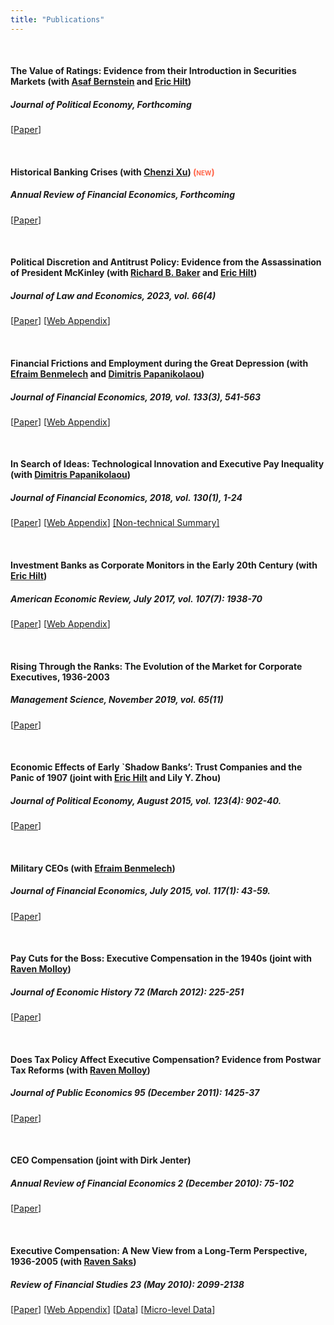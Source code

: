 ---
title: "Publications"
---
&nbsp;




#### The Value of Ratings: Evidence from their Introduction in Securities Markets (with [Asaf Bernstein](https://leeds-faculty.colorado.edu/AsafBernstein/) and [Eric Hilt](http://www.erichilt.net/))  

##### Journal of Political Economy, Forthcoming
[[Paper](https://www.dropbox.com/s/muu3ch90kr3r3a5/Ratings_BFH_April23.pdf?raw=1)]

&nbsp;


#### Historical Banking Crises (with [Chenzi Xu](https://chenzi-xu.com/)) <span style="font-variant:small-caps;color:Tomato;">(new)</span>

##### Annual Review of Financial Economics, Forthcoming
[[Paper](https://www.dropbox.com/s/s3faf5tik07b7dx/ARFE_March2023.pdf?raw=1)]

&nbsp;

#### Political Discretion and Antitrust Policy: Evidence from the Assassination of President McKinley (with [Richard B. Baker](https://business.tcnj.edu/business-faculty/richard-baker/) and [Eric Hilt](http://www.erichilt.net/))

##### Journal of Law and Economics, 2023, vol. 66(4) 

[[Paper](https://www.dropbox.com/s/somqrpaagx042fq/McKinley_Final%20Version.pdf?raw=1)] [[Web Appendix](https://www.dropbox.com/s/srd5qh9imo3b4ms/OnlineAppendix_McKinley_Final%20Version.pdf?raw=1)]

&nbsp;

#### Financial Frictions and Employment during the Great Depression (with [Efraim Benmelech](https://effibenmelech.com/) and [Dimitris Papanikolaou](https://dimitris-papanikolaou.github.io/website/))
 
##### Journal of Financial Economics, 2019, vol. 133(3), 541-563 

[[Paper](https://www.dropbox.com/s/y9jxoaq00uutoto/GD_bfp.pdf?raw=1)] [[Web Appendix](https://www.dropbox.com/s/gtnboyrofznx3s3/GD_OA.pdf?raw=1)]

&nbsp;


#### In Search of Ideas: Technological Innovation and Executive Pay Inequality  (with [Dimitris Papanikolaou](https://dimitris-papanikolaou.github.io/website/))

##### Journal of Financial Economics, 2018, vol. 130(1), 1-24 
 
[[Paper](https://www.dropbox.com/s/7yp3a08l6bvjsa9/FP_executives.pdf?raw=1)] [[Web Appendix](https://www.dropbox.com/s/42oiy7hu6r0rm3q/WebAppendix_FP.pdf?rawg=1)] [[Non-technical Summary]](https://insight.kellogg.northwestern.edu/article/technological-innovation-and-the-executive-pay-gap)

&nbsp;

#### Investment Banks as Corporate Monitors in the Early 20th Century (with [Eric Hilt](http://www.erichilt.net/))
##### American Economic Review, July 2017, vol. 107(7): 1938-70

[[Paper](https://www.dropbox.com/s/gewjpji156lnze1/UnderwritersonBoards.pdf?raw=1)] [[Web Appendix](https://www.dropbox.com/s/fbm9ywbkscgt28i/UnderwritersonBoards_appendix.pdf?raw=1)]

&nbsp;

#### Rising Through the Ranks: The Evolution of the Market for Corporate Executives, 1936-2003
##### Management Science, November 2019, vol. 65(11)

[[Paper](https://www.dropbox.com/s/ghmubctcx5a5m2d/Frydman_Rising%20Through%20the%20Ranks_2018.pdf?raw=1)]


&nbsp;

#### Economic Effects of Early `Shadow Banks': Trust Companies and the Panic of 1907 (joint with [Eric Hilt](http://www.erichilt.net/) and Lily Y. Zhou)
##### Journal of Political Economy, August 2015, vol. 123(4): 902-40.

[[Paper](https://www.dropbox.com/s/oazgwzf4dthwdi3/Panic_0314.pdf?raw=1)]

&nbsp;

#### Military CEOs (with [Efraim Benmelech](https://effibenmelech.com/))
##### Journal of Financial Economics, July 2015, vol. 117(1): 43-59.
  
[[Paper](https://www.dropbox.com/s/pju6n8brlfqzzla/militaryceos_Dec_2013.pdf?raw=1)] 


&nbsp;


#### Pay Cuts for the Boss: Executive Compensation in the 1940s (joint with [Raven Molloy](https://www.federalreserve.gov/econres/raven-molloy.htm))
##### Journal of Economic History 72 (March 2012): 225-251
 
[[Paper](https://www.dropbox.com/s/83i0mycda78g1a2/frydmanmolloy_paycuts.pdf?raw=1)]

&nbsp;

#### Does Tax Policy Affect Executive Compensation? Evidence from Postwar Tax Reforms  (with [Raven Molloy](https://www.federalreserve.gov/econres/raven-molloy.htm))
##### Journal of Public Economics 95 (December 2011): 1425-37
 
[[Paper](https://www.dropbox.com/s/zzofok45sxfhclc/taxec_frydmanmolloy_1110.pdf?raw=1)]

&nbsp;

#### CEO Compensation (joint with Dirk Jenter)
##### Annual Review of Financial Economics 2 (December 2010): 75-102

[[Paper](https://www.annualreviews.org/doi/full/10.1146/annurev-financial-120209-133958)]
 
&nbsp;

 
#### Executive Compensation: A New View from a Long-Term Perspective, 1936-2005  (with [Raven Saks](https://www.federalreserve.gov/econres/raven-molloy.htm))
##### Review of Financial Studies 23 (May 2010): 2099-2138
  
[[Paper](https://www.dropbox.com/s/4xs5xbjhgt833oq/trends_rfs2010.pdf?raw=1)]
[[Web Appendix](https://www.dropbox.com/s/5qf7zhxskevq8sa/appendix1109.pdf?raw=1)]
[[Data](https://www.dropbox.com/s/dr9t2md3eixh3gg/frydmansaks_figures_rfs.xlsx?raw=1)]
[[Micro-level Data](https://www.dropbox.com/s/rzt4d6u8nma53hr/frydmansaks.dta.zip?raw=1)]



 
 